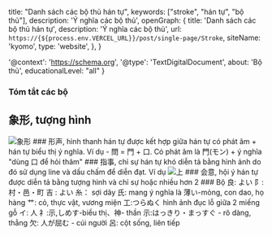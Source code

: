 
  title: "Danh sách các bộ thủ hán tự",
  keywords: ["stroke", "hán tự", "bộ thủ"],
  description: 'Ý nghĩa các bộ thủ',
  openGraph: {
    title: 'Danh sách các bộ thủ hán tự',
    description: 'Ý nghĩa các bộ thủ',
    url: `https://{${process.env.VERCEL_URL}}/post/single-page/Stroke`,
    siteName: 'kyomo',
    type: 'website',
  },
}

  '@context': 'https://schema.org',
  '@type': 'TextDigitalDocument',
  about: 'Bộ thủ',
  educationalLevel: "all"
}

### Tóm tắt các bộ

## 象形, tượng hình
<Image src={shoukei} alt="象形" />
### 形声, hình thanh
hán tự được kết hợp giữa hán tự có phát âm + hán tự biểu thị ý nghĩa. Ví dụ
- 問 = 門 + 口. Có phát âm là 門(モン) + ý nghĩa "dùng 口 để hỏi thăm"
### 指事, chỉ sự
hán tự khó diễn tả bằng hình ảnh do đó sử dụng line và dấu chấm để diễn đạt. Ví dụ 
<Image src={ue} alt="上" />
### 会意, hội ý
hán tự được diễn tả bằng tượng hình và chỉ sự hoặc nhiều hơn 2
### Bộ
良: よい   
阝: 村・邑・町   
吉 : よい   
糸： sợi dây   
氏: mang ý nghĩa là 薄い-mỏng, con dao, họ hàng   
艹: cỏ, thực vật, vương miện   
工:つらぬく hình ảnh đục lỗ giữa 2 miếng gỗ   
イ: 人   
礻:示,しめす-biểu thị、神- thần   
示:はっきり・まっすぐ - rõ dàng, thẳng   
欠: 人が屈む - cúi người   
呂: cột sống, liên tiếp